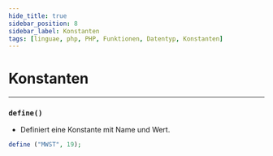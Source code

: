 ```yaml
---
hide_title: true
sidebar_position: 8
sidebar_label: Konstanten
tags: [linguae, php, PHP, Funktionen, Datentyp, Konstanten]
---
```


<CardHeading>

  # Konstanten
</CardHeading>

---

<CardChapter>

  ### `define()`

- Definiert eine Konstante mit Name und Wert.

```php 
define ("MWST", 19);
```

</CardChapter>
<br/>
